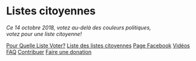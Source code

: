 # Listes citoyennes
*Ce 14 octobre 2018, votez au-delà des couleurs politiques,<br />
votez pour une liste citoyenne!*

[Pour Quelle Liste Voter?](https://pourquellelistevoter.be)
[Liste des listes citoyennes](https://docs.google.com/spreadsheets/d/1ON-_iZwmHlhsjXZsvs6ZvnKaEv8oig8Mue6Q94U5oZY/edit?usp=drive_web&ouid=101158471413657524607)
[Page Facebook](https://www.facebook.com/ListesCitoyennesBelgique/)
[Vidéos](https://www.youtube.com/watch?v=RNXdTNUUeGw&list=PLWA3jvzBA1sdolotx3sXlmS0mADwgKIW4)
[FAQ](/faq)
[Contribuer](/contribuer)
[Faire une donation](https://opencollective.com/listescitoyennes)
